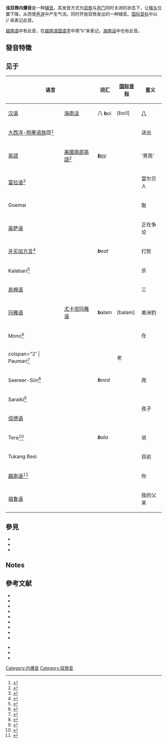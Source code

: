 {{Infobox IPA
|ipa symbol=ɓ
|ipa number=160
|decimal=595
|x-sampa=b_<
|kirshenbaum=b`
|imagefile=IPA voiced bilabial implosive.svg
|braille=236
|braille2=b
}}
'''浊双唇内爆音'''是一种[[辅音|辅音]]。其发音方式为[[双唇|双唇]]与[[声门|声门]]同时关闭的状态下，让[[喉头|喉头]]位置下降，从而使[[声道|声道]]中产生气流。同时开放双唇发出的一种辅音。[[国际音标|国际音标]]中以 /{{IPA|ɓ}}/ 来表记此音。

[[越南语|越南语]]中有此音，在[[越南语字母|越南语国语字]]中用“b”来表记。[[海南话|海南话]]中也有此音。

== 發音特徵 ==
{{plosive}}
{{bilabial}}
{{voiced}}
{{oral}}
{{central-lateral}}
{{implosive}}

==见于==
{| class="wikitable"
! colspan="2" | 语言 !! 词汇 !! [[国际音标|国际音标]] !! 意义 !! 注释
|-
|[[汉语|汉语]]
|[[海南话|海南话]]
|八 '''b'''oi
|[ɓoi˥]
|[[八|八]]
|
|-
| colspan="2" | [[大西洋-刚果语族|大西洋-刚果语族]]{{link-en|Ega|Ega language|Ega}}語<ref>{{Harvcoltxt|Connell|Ahoua|Gibbon|2002|p=100}}</ref> || colspan="2" align="center" | {{IPA|[ɓá]}} ||送出||
|-
|[[英語|英語]] 
| [[美国英语#地區差異|美國南部英語]]<ref name="wells489">{{Harvcoltxt|Wells|1982|p=489}}</ref> 
| ''[[English_orthography|'''b'''oy]]'' 
| {{IPA|[ɓɔɪ̯]}} 
| '男孩' 
| Possible realization of word-initial {{IPA|/b/}}.<ref name="wells489"/> See [[English_phonology|English phonology]]
|-
| colspan="2" | [[富拉语|富拉语]]<ref>{{Harvcoltxt|Keer|1999|p=82}}</ref> || {{lang|ff|[[Fula_orthographies|ful'''ɓ'''e]]}}<br>{{rtl-lang|ff|[[Adlam_script|𞤆𞤵𞤤𞤩𞤫]]}} || {{IPA|[fulɓe]}} ||富尔贝人||
|-
| colspan="2" | Goemai || {{lang|ank|'''ḅ'''as'''}} || {{IPA|[ɓas]}} ||取||
|-
| colspan="2" | [[豪萨语|豪萨语]] || {{lang|ha|'''ɓ'''a'''ɓ'''ewa'''}} || {{IPA|[ɓaɓɛua]}} ||正在争论||
|-
| colspan="2" | [[牙买加方言|牙买加方言]]<ref>{{Harvcoltxt|Devonish|Harry|2004|p=456}}</ref> || '''''b'''eat'' || {{IPA|[ɓiːt]}} ||打败||强音节首{{IPA|/b/}}的同位异音。
|-
| colspan="2" | Kalabari<ref>{{Harvcoltxt|Harry|2003|p=113}}</ref> || {{lang|ijn|'''ḅ'''á'''}} || {{IPA|[ɓá]}} ||杀||
|-
| colspan="2" | [[高棉语|高棉语]] || {{lang|km|[[Khmer_script|បី]]}} || {{IPA|[ɓəj]}} ||三||
|-
|[[玛雅语|玛雅语]]
|[[尤卡坦玛雅语|尤卡坦玛雅语]]
|'''b'''alam
|[ɓalam]
|美洲豹
|
|-
| colspan="2" | Mono<ref>{{Harvcoltxt|Olson|2004|p=233}}</ref> || {{lang|mnh|'''‘b'''alœ'''}} || {{IPA|[ɓálə́]}} ||在||
|-
| colspan="2' | Paumarí<ref>{{Harvcoltxt|Everett|2003|p=23}}</ref> ||{{lang|pad|'''<nowiki/>'b'''o'da|italic=yes}}||{{IPA|[ɓoɗa]}} ||老
|-
| colspan="2" | Seereer-Siin<ref>{{Harvcoltxt|Mc Laughlin|2005|p=203}}</ref> || '''''ɓ'''ood'' || {{IPA|[ɓoːd]}} ||爬||和清内爆音对立
|-
| colspan="2" |Saraiki<ref>{{Cite book|last1=Bashir|first1=Elena|url=https://books.google.com/books?id=ajrEDwAAQBAJ&q=A+Descriptive+Grammar+of+Hindko,+Punjabi,+and+Saraiki|title=A Descriptive Grammar of Hindko, Panjabi, and Saraiki|last2=J. Conners|first2=Thomas|publisher=Walter de Gruyter GmbH & Co KG|year=2019|isbn=9781614512257|volume=Volume 4 of Mouton-CASL Grammar Series|pages=28|language=en|chapter=3.3.1.3|quote=Saraiki has four voiced implosive stops: bilabial /ɓ/, alveolar /ɗ/, palatal /ʄ/, and velar /ɠ/.|access-date=2020-12-31|archive-date=2021-03-24|archive-url=https://web.archive.org/web/20210324031329/https://books.google.com/books?id=ajrEDwAAQBAJ&q=A+Descriptive+Grammar+of+Hindko,+Punjabi,+and+Saraiki|dead-url=no}}</ref>
|{{Lang-skr|[[Saraiki_alphabet|ٻال]]|label=none}}
|{{IPA|[ɓɑː.l]}}
| rowspan="2" |孩子
|
|-
| colspan="2" | [[信德语|信德语]] || {{lang|sd|[[Arabic_alphabet|ٻر]]}} || {{IPA|[ɓaˑrʊ]}} ||
|-
| colspan="2" | Tera<ref>{{Harvcoltxt|Tench|2007|p=228}}</ref> || '''''ɓ'''ala'' || {{IPA|[ɓala]}} ||说||和[[颚化|颚化]]内爆音{{IPA|/ɓʲ/}}对立
|-
| colspan="2" | Tukang Besi || colspan=2 align=center | {{IPA|[aɓa]}} ||目前||
|-
| colspan="2" | [[越南语|越南语]]<ref>{{Harvcoltxt|Thompson|1959|pp=458–461}}</ref> || {{lang|vi|[[Vietnamese_alphabet|'''b'''ạn]]}} || {{IPA|[ɓan̪˧ˀ˨ʔ]}} ||你|| 和{{IPA|[ʔb]}}是自由变体。参见[[越南語音系|越南語音系]]
|-
| colspan="2" | [[祖鲁语|祖鲁语]] || {{lang|zu|u'''b'''a'''b'''a}} || {{IPA|[úˈɓàːɓá]}} ||我的父亲||
|}

==參見==
* {{link-en|清音双唇内爆音|Voiceless bilabial implosive}}
* {{link-en|B̤ē}}
* {{phoible|ɓ}}

{{IPA navigation}}
{{辅音}}

==Notes==
{{Reflist|30em}}

==參考文献==
{{Refbegin|30em}}
* {{Citation
|last1=Connell
|first1=Bruce
|last2=Ahoua
|first2=Firmin
|last3=Gibbon
|first3=Dafydd
|year=2002
|title=Ega
|journal=Journal of the International Phonetic Association
|volume=32
|issue=1
|pages=99–104
|doi=10.1017/S002510030200018X
|doi-access=free
}}
* {{Citation
|last1=Devonish
|first1=H.
|last2=Harry
|first2=Otelamate G.
|year= 2004
|editor=Kortman, B
|editor2=Shneider E. W.
|chapter=Jamaican phonology
|title=A Handbook of Varieties of English
|volume=1
|series=phonology
|pages=441–471
|place=Berlin
|publisher=Mouton De Gruyter
}}
* {{Citation
|last=Everett
|first=Daniel L.
|date=2003
|title=Iambic Feet in Paumari and the Theory of Foot Structure
|journal=Linguistic Discovery|volume=2
|issue=1
|doi=10.1349/ps1.1537-0852.a.263
|issn=1537-0852|doi-access=free
}}
* {{Citation
|last=Harry
|first=Otelamate G.
|year=2003
|title=Kalaḅarị-Ịjo
|journal=Journal of the International Phonetic Association
|volume=33
|issue=1
|pages=113–120
|doi=10.1017/S002510030300121X
|doi-access=free
}}
* {{Citation
|last=Keer
|first=Edward
|year=1999
|title=Geminates, The OCP and The Nature of CON
|publisher=Rutgers University
}}
* {{Citation
|last=Mc Laughlin
|first=Fiona
|year=2005
|title=Voiceless implosives in Seereer-Siin
|journal=Journal of the International Phonetic Association
|volume=35
|issue=2
|pages=201–214
|doi=10.1017/S0025100305002215
|s2cid=145717014
|url=https://semanticscholar.org/paper/e5a6657ae8c47d92e604fde5d5f664dfb0af8731
}}
* {{Citation
|last=Olson
|first=Kenneth S.
|year=2004
|title=Mono
|journal=Journal of the International Phonetic Association
|volume=34
|issue=2
|pages=233–238
|doi=10.1017/S0025100304001744
|url=http://www.sil.org/system/files/reapdata/11/37/52/113752932904084361138922206226269471614/Olson2004.pdf
|doi-access=free
}}
* {{Citation
|last=Tench
|first=Paul
|year=2007
|title=Tera
|journal=Journal of the International Phonetic Association
|volume=37
|issue=1
|pages=228–234
|doi=10.1017/s0025100307002952
|doi-access=free
}}
* {{Citation
|last=Thompson
|first=Laurence
|year=1959
|title=Saigon phonemics
|journal=Language
|volume=35
|issue=3
|pages=454–476
|doi=10.2307/411232
|jstor=411232
}}

* {{Citation
|last=Wells
|first=John C.
|year=1982
|title=Accents of English
|volume=3: Beyond the British Isles
|publisher=Cambridge University Press
|isbn=0-521-24225-8
}}
*{{Citation|last=Netto|first=Luiz|title=Fonologia do grupo Nambikwára do Campo|date=2018|type=Master's dissertation|publisher=[[Federal_University_of_Pernambuco|Federal University of Pernambuco]]|url=https://repositorio.ufpe.br/handle/123456789/30688|language=pt-BR|place=[[Recife|Recife]]|pages=105, 106}}
*{{citation|first=Stella|last=Telles|year=2013|journal=Boletim do Museu Paraense Emílio Goeldi. Ciências Humanas|volume=8|issue=2|title=Traços laringais em Latundê (Nambikwára do Norte)|language=pt-BR|place=[[Belém|Belém]]|doi=10.1590/S1981-81222013000200005}}
{{Refend}}

[[Category:内爆音|Category:内爆音]]
[[Category:双唇音|Category:双唇音]]
